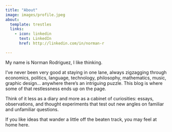 ```yaml
---
title: "About"
image: images/profile.jpeg
about:
  template: trestles
  links:
    - icon: linkedin
      text: LinkedIn
      href: http://linkedin.com/in/norman-r

---
```


My name is Norman Rodriguez, I like thinking.

I've never been very good at staying in one lane, always zigzagging through economics, politics, language, technology, philosophy, mathematics, music, graphic design... anywhere there’s an intriguing puzzle. This blog is where some of that restlessness ends up on the page.

Think of it less as a diary and more as a cabinet of curiosities: essays, observations, and thought experiments that test out new angles on familiar and unfamiliar questions.

If you like ideas that wander a little off the beaten track, you may feel at home here.
